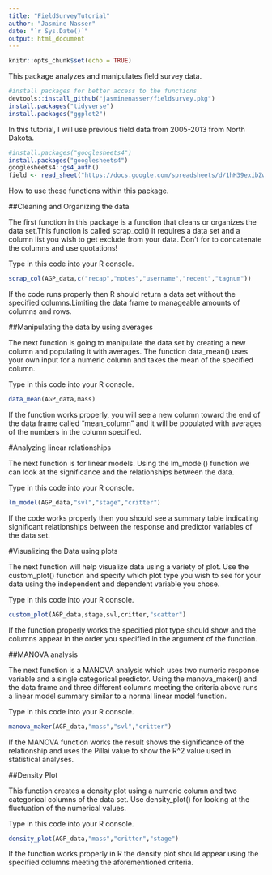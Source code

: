```yaml
---
title: "FieldSurveyTutorial"
author: "Jasmine Nasser"
date: "`r Sys.Date()`"
output: html_document
---
```


```r
knitr::opts_chunk$set(echo = TRUE)
```

This package analyzes and manipulates field survey data. 

```R
#install packages for better access to the functions
devtools::install_github("jasminenasser/fieldsurvey.pkg")
install.packages("tidyverse")
install.packages("ggplot2")
```

In this tutorial, I will use previous field data from 2005-2013 from North Dakota.

```R
#install.packages("googlesheets4")
install.packages("googlesheets4")
googlesheets4::gs4_auth()
field <- read_sheet("https://docs.google.com/spreadsheets/d/1hH39exibZwdQyr3IsLzxBMXpfCz0qVN-4mAe673PPpQ/edit?usp=sharing")

```

How to use these functions within this package.

##Cleaning and Organizing the data

The first function in this package is a function that cleans or organizes the data set.This function is called scrap_col() it requires a data set and a column list you wish to get exclude from your data. Don't for to concatenate the columns and use quotations!

Type in this code into your R console.
```R
scrap_col(AGP_data,c("recap","notes","username","recent","tagnum"))

```
If the code runs properly then R should return a data set without the specified columns.Limiting the data frame to manageable amounts of columns and rows. 

##Manipulating the data by using averages

The next function is going to manipulate the data set by creating a new column and populating it with averages. The function data_mean() uses your own input for a numeric column and takes the mean of the specified column.

Type in this code into your R console.
```R
data_mean(AGP_data,mass)

```
If the function works properly, you will see a new column toward the end of the data frame called "mean_column" and it will be populated with averages of the numbers in the column specified. 

#Analyzing linear relationships 

The next function is for linear models. Using the lm_model() function we can look at the significance and the relationships between the data. 

Type in this code into your R console.
```R
lm_model(AGP_data,"svl","stage","critter")

```
If the code works properly then you should see a summary table indicating significant relationships between the response and predictor variables of the data set. 

#Visualizing the Data using plots

The next function will help visualize data using a variety of plot. Use the custom_plot() function and specify which plot type you wish to see for your data using the independent and dependent variable you chose.

Type in this code into your R console.
```R
custom_plot(AGP_data,stage,svl,critter,"scatter")

```
If the function properly works the specified plot type should show and the columns appear in the order you specified in the argument of the function.

##MANOVA analysis

The next function is a MANOVA analysis which uses two numeric response variable and a single categorical predictor. Using the manova_maker() and the data frame and three different columns meeting the criteria above runs a linear model summary similar to a normal linear model function. 

Type in this code into your R console.
```R
manova_maker(AGP_data,"mass","svl","critter")

```
If the MANOVA function works the result shows the significance of the relationship and uses the Pillai value to show the R^2 value used in statistical analyses. 

##Density Plot 

This function creates a density plot using a numeric column and two categorical columns of the data set. Use density_plot() for looking at the fluctuation of the numerical values. 

Type in this code into your R console.
```R
density_plot(AGP_data,"mass","critter","stage")

```
If the function works properly in R the density plot should appear using the specified columns meeting the aforementioned criteria.
